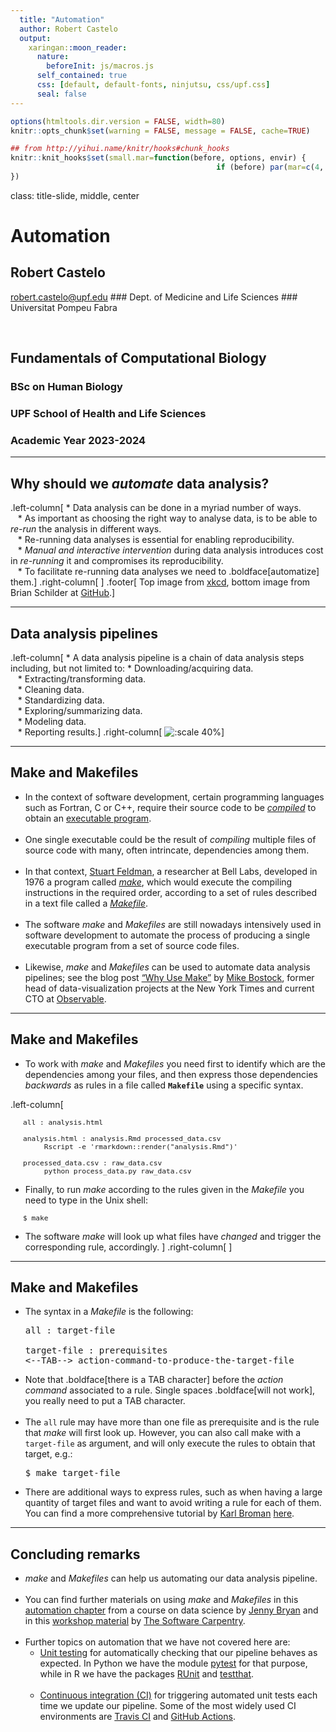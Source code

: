 ```yaml
---
  title: "Automation"
  author: Robert Castelo
  output:
    xaringan::moon_reader:
      nature:
        beforeInit: js/macros.js
      self_contained: true
      css: [default, default-fonts, ninjutsu, css/upf.css]
      seal: false
---
```


```r
options(htmltools.dir.version = FALSE, width=80)
knitr::opts_chunk$set(warning = FALSE, message = FALSE, cache=TRUE)

## from http://yihui.name/knitr/hooks#chunk_hooks
knitr::knit_hooks$set(small.mar=function(before, options, envir) {
                                              if (before) par(mar=c(4, 5, 1, 1)) ## smaller margin on top and right
})
```

class: title-slide, middle, center

# Automation

## Robert Castelo
[robert.castelo@upf.edu](mailto:robert.castelo@upf.edu)
### Dept. of Medicine and Life Sciences
### Universitat Pompeu Fabra

<br>

## Fundamentals of Computational Biology
### BSc on Human Biology
### UPF School of Health and Life Sciences
### Academic Year 2023-2024

---

## Why should we _automate_ data analysis?

.left-column[
* Data analysis can be done in a myriad number of ways.  
  &nbsp;&nbsp;
* As important as choosing the right way to analyse data, is to be able to
  *re-run* the analysis in different ways.  
  &nbsp;&nbsp;
* Re-running data analyses is essential for enabling reproducibility.  
  &nbsp;&nbsp;
* _Manual and interactive intervention_ during data analysis introduces cost
  in *re-running* it and compromises its reproducibility.  
  &nbsp;&nbsp;
* To facilitate re-running data analyses we need to .boldface[automatize] them.
]
.right-column[
<p style="margin-top:-20px">
![:scale 75% ](img/automation.png)
![:scale 75% ](img/main-control.gif)
]
.footer[
Top image from [xkcd](https://xkcd.com/1319), bottom image from Brian Schilder
at [GitHub](https://github.com/neurogenomics/rworkflows/discussions/93).
]

---

## Data analysis pipelines

.left-column[
* A data analysis pipeline is a chain of data analysis steps including,
but not limited to:
  * Downloading/acquiring data.  
    &nbsp;&nbsp;
  * Extracting/transforming data.  
    &nbsp;&nbsp;
  * Cleaning data.  
    &nbsp;&nbsp;
  * Standardizing data.  
    &nbsp;&nbsp;
  * Exploring/summarizing data.  
    &nbsp;&nbsp;
  * Modeling data.  
    &nbsp;&nbsp;
  * Reporting results.
]
.right-column[
![:scale 40%](img/dataanalysispipeline.png)
]

---

## Make and Makefiles

* In the context of software development, certain programming languages
  such as Fortran, C or C++, require their source code to be
  [_compiled_](https://en.wikipedia.org/wiki/Compiler) to obtain an
  [executable program](https://en.wikipedia.org/wiki/Executable).  
  &nbsp;&nbsp;
* One single executable could be the result of _compiling_ multiple files
  of source code with many, often intrincate, dependencies among them.  
  &nbsp;&nbsp;
* In that context, [Stuart Feldman](https://en.wikipedia.org/wiki/Stuart_Feldman),
  a researcher at Bell Labs, developed in 1976 a program called
  [_make_](https://en.wikipedia.org/wiki/Make_%28software%29), which would
  execute the compiling instructions in the required order, according to a
  set of rules described in a text file called a
  [_Makefile_](https://en.wikipedia.org/wiki/Makefile).  
  &nbsp;&nbsp;
* The software _make_ and _Makefiles_ are still nowadays intensively used in
  software development to automate the process of producing a single executable
  program from a set of source code files.  
  &nbsp;&nbsp;
* Likewise, _make_ and _Makefiles_ can be used to automate data analysis
  pipelines; see the blog post ["Why Use Make"](https://bost.ocks.org/mike/make)
  by [Mike Bostock](https://en.wikipedia.org/wiki/Mike_Bostock), former head of
  data-visualization projects at the New York Times and current CTO at
  [Observable](https://observablehq.com).

---

## Make and Makefiles

* To work with _make_ and _Makefiles_ you need first to identify which are
the dependencies among your files, and then express those dependencies
_backwards_ as rules in a file called **`Makefile`** using a specific syntax.

.left-column[

<pre style="font-size:80%; margin-left:20px;">
all : analysis.html

analysis.html : analysis.Rmd processed_data.csv
     Rscript -e 'rmarkdown::render("analysis.Rmd")'

processed_data.csv : raw_data.csv
     python process_data.py raw_data.csv
</pre>

* Finally, to run _make_ according to the rules given in the _Makefile_
you need to type in the Unix shell:

<pre style="font-size:80%; margin-left:20px;">
$ make
</pre>

* The software _make_ will look up what files have _changed_
and trigger the corresponding rule, accordingly.
]
.right-column[
<p style="margin-left:100px;">
![:scale 50%](img/dataanalysispipelinebackwards.png)
]

---

## Make and Makefiles

* The syntax in a _Makefile_ is the following:
<pre>
all : target-file
&nbsp;&nbsp;
target-file : prerequisites
<--TAB--> action-command-to-produce-the-target-file
</pre>
* Note that .boldface[there is a TAB character] before the _action command_
  associated to a rule. Single spaces .boldface[will not work], you really need to
  put a TAB character.  
  &nbsp;&nbsp;
* The `all` rule may have more than one file as prerequisite and is the
  rule that _make_ will first look up. However, you can also call make with
  a `target-file` as argument, and will only execute the rules to obtain
  that target, e.g.:
<pre>
$ make target-file
</pre>
* There are additional ways to express rules, such as when having a large
  quantity of target files and want to avoid writing a rule for each of them.
  You can find a more comprehensive tutorial by
  [Karl Broman](https://www.biostat.wisc.edu/staff/broman-karl)
  [here](https://kbroman.org/minimal_make).

---

## Concluding remarks

* _make_ and _Makefiles_ can help us automating our data analysis pipeline.  
&nbsp;&nbsp;
* You can find further materials on using _make_ and _Makefiles_ in this
[automation chapter](https://stat545.com/automation-overview.html) from a
course on data science by
[Jenny Bryan](https://jennybryan.org) and in this
[workshop material](https://swcarpentry.github.io/make-novice) by
[The Software Carpentry](https://software-carpentry.org).  
&nbsp;&nbsp;
* Further topics on automation that we have not covered here are:
  * [Unit testing](https://en.wikipedia.org/wiki/Unit_testing) for
  automatically checking that our pipeline behaves as expected. In
  Python we have the module
  [pytest](https://docs.pytest.org/en/stable/getting-started.html)
  for that purpose, while in R we have the packages
  [RUnit](https://cran.r-project.org/web/packages/RUnit/index.html)
  and
  [testthat](https://testthat.r-lib.org).  
  &nbsp;&nbsp;
  * [Continuous integration (CI)](https://en.wikipedia.org/wiki/Continuous_integration)
  for triggering automated unit tests each time we update our pipeline. Some
  of the most widely used CI environments are
  [Travis CI](https://travis-ci.org) and
  [GitHub Actions](https://github.com/features/actions).

